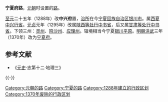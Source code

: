 '''宁夏府路'''，[[元朝|元朝]]时设置的[[路_(行政区划)|路]]。

[[至元_(忽必烈)|至元]]二十五年（1288年）改'''中兴府'''置，[[治所|治所]]在今[[宁夏回族自治区|宁夏回族自治区]][[银川市|银川市]]。属[[西夏中兴行省|西夏中兴行省]]。[[元贞|元贞]]元年（1295年）改属[[陕西等处行中书省|陕西等处行中书省]]，后又属[[甘肃等处行中书省|甘肃等处行中书省]]。下领三州：[[灵州|灵州]]、[[鸣沙州|鸣沙州]]、[[应理州|应理州]]。辖境相当今宁夏[[银川平原|银川平原]]。[[明朝|明朝]][[洪武|洪武]]三年（1370年）改为[[宁夏府|宁夏府]]。

== 参考文献 ==
* 《[[元史|元史]]·志第十二·地理三》

{{-}}
{{元朝行政区划|nocat}}
[[Category:元朝的路|Category:元朝的路]] 
[[Category:宁夏的路|Category:宁夏的路]]
[[Category:1288年建立的行政区划|Category:1288年建立的行政区划]] 
[[Category:1370年废除的行政区划|Category:1370年废除的行政区划]]

{{元朝行政区划小作品}}